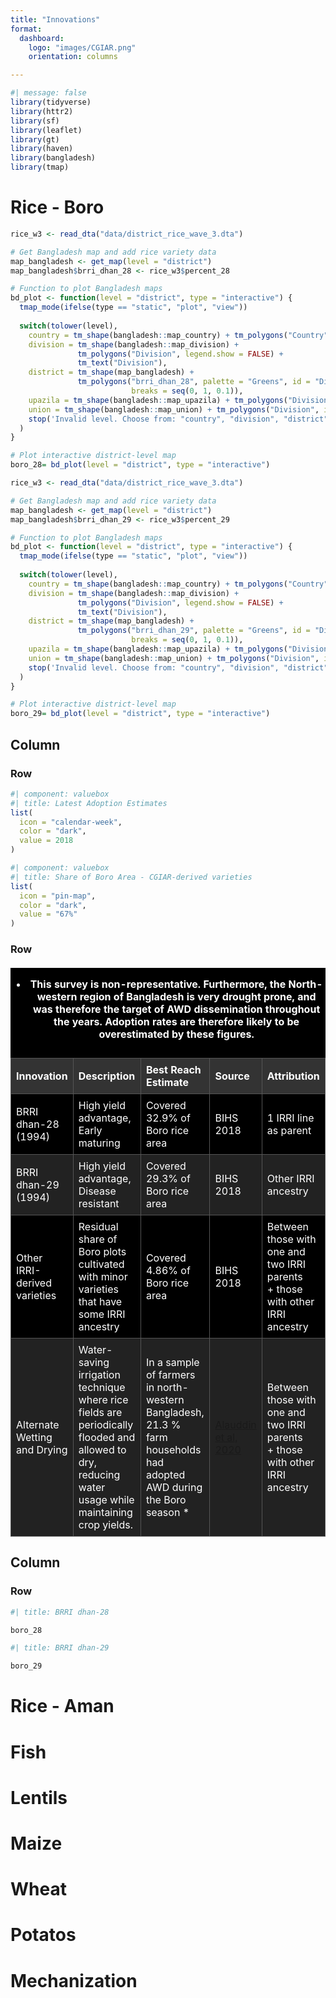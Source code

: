 ```yaml
---
title: "Innovations"
format: 
  dashboard:
    logo: "images/CGIAR.png"
    orientation: columns

---
```



```r
#| message: false
library(tidyverse)
library(httr2)
library(sf)
library(leaflet)
library(gt)
library(haven)
library(bangladesh)
library(tmap)

```


# Rice - Boro






```r
rice_w3 <- read_dta("data/district_rice_wave_3.dta")

# Get Bangladesh map and add rice variety data
map_bangladesh <- get_map(level = "district")
map_bangladesh$brri_dhan_28 <- rice_w3$percent_28

# Function to plot Bangladesh maps
bd_plot <- function(level = "district", type = "interactive") {
  tmap_mode(ifelse(type == "static", "plot", "view"))
  
  switch(tolower(level),
    country = tm_shape(bangladesh::map_country) + tm_polygons("Country", legend.show = FALSE),
    division = tm_shape(bangladesh::map_division) + 
               tm_polygons("Division", legend.show = FALSE) + 
               tm_text("Division"),
    district = tm_shape(map_bangladesh) + 
               tm_polygons("brri_dhan_28", palette = "Greens", id = "District", 
                           breaks = seq(0, 1, 0.1)),
    upazila = tm_shape(bangladesh::map_upazila) + tm_polygons("Division", id = "Upazila"),
    union = tm_shape(bangladesh::map_union) + tm_polygons("Division", id = "Union"),
    stop('Invalid level. Choose from: "country", "division", "district", "upazila", "union".')
  )
}

# Plot interactive district-level map
boro_28= bd_plot(level = "district", type = "interactive")

```


```r
rice_w3 <- read_dta("data/district_rice_wave_3.dta")

# Get Bangladesh map and add rice variety data
map_bangladesh <- get_map(level = "district")
map_bangladesh$brri_dhan_29 <- rice_w3$percent_29

# Function to plot Bangladesh maps
bd_plot <- function(level = "district", type = "interactive") {
  tmap_mode(ifelse(type == "static", "plot", "view"))
  
  switch(tolower(level),
    country = tm_shape(bangladesh::map_country) + tm_polygons("Country", legend.show = FALSE),
    division = tm_shape(bangladesh::map_division) + 
               tm_polygons("Division", legend.show = FALSE) + 
               tm_text("Division"),
    district = tm_shape(map_bangladesh) + 
               tm_polygons("brri_dhan_29", palette = "Greens", id = "District", 
                           breaks = seq(0, 1, 0.1)),
    upazila = tm_shape(bangladesh::map_upazila) + tm_polygons("Division", id = "Upazila"),
    union = tm_shape(bangladesh::map_union) + tm_polygons("Division", id = "Union"),
    stop('Invalid level. Choose from: "country", "division", "district", "upazila", "union".')
  )
}

# Plot interactive district-level map
boro_29= bd_plot(level = "district", type = "interactive")

```






## Column

### Row 

```r
#| component: valuebox
#| title: Latest Adoption Estimates
list(
  icon = "calendar-week",
  color = "dark",
  value = 2018
)
```

```r
#| component: valuebox
#| title: Share of Boro Area - CGIAR-derived varieties
list(
  icon = "pin-map",
  color = "dark",
  value = "67%"
)
```

### Row

<style>
/* Custom Table Styling */
.custom-table {
  background-color: black; /* Black background */
  border-collapse: collapse;
  width: 100%;
  margin: 20px 0;
  font-size: 1rem;
  color: white; /* White text */
}

.custom-table th {
  background-color: #333; /* Dark gray for header */
  color: white;
  text-align: left;
  padding: 8px;
}

.custom-table th, .custom-table td {
  border: 1px solid #555; /* Dark gray border */
  padding: 8px;
}

.custom-table tr:nth-child(even) {
  background-color: #222; /* Slightly lighter black for alternating rows */
}

.custom-table tr:hover {
  background-color: #444; /* Dark gray highlight on hover */
}
</style>

<table class="custom-table">
   <caption style="color: white; font-weight: bold;">* This survey is non-representative. Furthermore, the North-western region of Bangladesh is very drought prone, and was therefore the target of AWD dissemination throughout the years. Adoption rates are therefore likely to be overestimated by these figures.</caption>
   <thead>
      <tr>
         <th>Innovation</th>
         <th>Description</th>
         <th>Best Reach Estimate</th>
         <th>Source</th>
         <th>Attribution</th>
      </tr>
   </thead>
   <tbody>
      <tr>
         <td>BRRI dhan-28 (1994)</td>
         <td>High yield advantage, Early maturing</td>
         <td>Covered 32.9% of Boro rice area</td>
         <td>BIHS 2018</td>
         <td>1 IRRI line as parent</td>
      </tr>
      <tr>
         <td>BRRI dhan-29 (1994)</td>
         <td>High yield advantage, Disease resistant</td>
         <td>Covered 29.3% of Boro rice area</td>
         <td>BIHS 2018</td>
         <td>Other IRRI ancestry</td>
      </tr>
      <tr>
         <td>Other IRRI-derived varieties</td>
         <td>Residual share of Boro plots cultivated with minor varieties that have some IRRI ancestry</td>
         <td>Covered 4.86% of Boro rice area</td>
         <td>BIHS 2018</td>
         <td>Between those with one and two IRRI parents<br>+ those with other IRRI ancestry</td>
      </tr>
      
         <tr>
         <td>Alternate Wetting and Drying</td>
         <td>Water-saving irrigation technique where rice fields are periodically flooded and allowed to dry, reducing water usage while maintaining crop yields.</td>
         <td>In a sample of farmers in north-western Bangladesh, 21.3 % farm households had adopted AWD during the Boro season * </td>
         <td><a href="https://www.sciencedirect.com/science/article/pii/S026483771931868X#:~:text=However%2C%20AWD%20adoption%20in%20Bangladesh,diffusion%20of%20water%2Dsaving%20technologies." target="_blank">Alauddin et al, 2020</a></td>
         <td>Between those with one and two IRRI parents<br>+ those with other IRRI ancestry</td>
      </tr>
   </tbody>
</table>



## Column


### Row {height="40%" .tabset}

```r
#| title: BRRI dhan-28

boro_28


```


```r
#| title: BRRI dhan-29

boro_29


```


# Rice - Aman {orientation="columns"}




# Fish {orientation="columns"}




# Lentils {orientation="columns"}



# Maize {orientation="columns"}


# Wheat {orientation="columns"}


# Potatos {orientation="columns"}

# Mechanization {orientation="columns"}